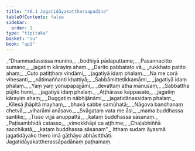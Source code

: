 ```yaml
---
title: "46.1 Jagatidāyakattheraapadāna"
tableOfContents: false
sidebar:
  order: 1
type: "tipitaka"
basket: "su"
book: "ap1"
---
```



<DynamicBreadcrumb />

<Division number="1" book="ap1">

<Paragraph number="5879" type="verses" book="ap1">
_“Dhammadassissa munino,_  
_bodhiyā pādaputtame;_  
_Pasannacitto sumano,_  
_jagatiṃ kārayiṃ ahaṃ._  

</Paragraph>

</Division>
<Division number="2" book="ap1">

<Paragraph number="5880" type="verses" book="ap1">
_Darito pabbatato vā,_  
_rukkhato patito ahaṃ;_  
_Cuto patiṭṭhaṃ vindāmi,_  
_jagatiyā idaṃ phalaṃ._  

</Paragraph>

</Division>
<Division number="3" book="ap1">

<Paragraph number="5881" type="verses" book="ap1">
_Na me corā vihesanti,_  
_nātimaññanti khattiyā;_  
_Sabbāmittetikkamāmi,_  
_jagatiyā idaṃ phalaṃ._  

</Paragraph>

</Division>
<Division number="4" book="ap1">

<Paragraph number="5882" type="verses" book="ap1">
_Yaṃ yaṃ yonupapajjāmi,_  
_devattaṃ atha mānusaṃ;_  
_Sabbattha pūjito homi,_  
_jagatiyā idaṃ phalaṃ._  

</Paragraph>

</Division>
<Division number="5" book="ap1">

<Paragraph number="5883" type="verses" book="ap1">
_Aṭṭhārase kappasate,_  
_jagatiṃ kārayiṃ ahaṃ;_  
_Duggatiṃ nābhijānāmi,_  
_jagatidānassidaṃ phalaṃ._  

</Paragraph>

</Division>
<Division number="6" book="ap1">

<Paragraph number="5884" type="verses" book="ap1">
_Kilesā jhāpitā mayhaṃ,_  
_bhavā sabbe samūhatā;_  
_Nāgova bandhanaṃ chetvā,_  
_viharāmi anāsavo._  

</Paragraph>

</Division>
<Division number="7" book="ap1">

<Paragraph number="5885" type="verses" book="ap1">
_Svāgataṃ vata me āsi,_  
_mama buddhassa santike;_  
_Tisso vijjā anuppattā,_  
_kataṃ buddhassa sāsanaṃ._  

</Paragraph>

</Division>
<Division number="8" book="ap1">

<Paragraph number="5886" type="verses" book="ap1">
_Paṭisambhidā catasso,_  
_vimokkhāpi ca aṭṭhime;_  
_Chaḷabhiññā sacchikatā,_  
_kataṃ buddhassa sāsanaṃ”._  

</Paragraph>

<Paragraph number="5887" book="ap1">
Itthaṃ sudaṃ āyasmā jagatidāyako thero imā gāthāyo abhāsitthāti.

</Paragraph>
</Division>

<Paragraph number="5888" type="center" book="ap1">
Jagatidāyakattherassāpadānaṃ paṭhamaṃ.
</Paragraph>